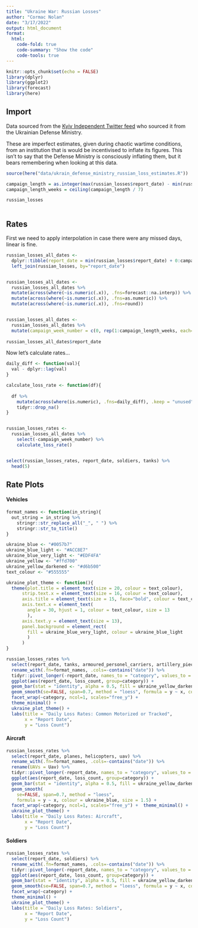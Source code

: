 ```yaml
---
title: "Ukraine War: Russian Losses"
author: "Cormac Nolan"
date: "3/17/2022"
output: html_document
format:
  html:
    code-fold: true
    code-summary: "Show the code"
    code-tools: true
---
```


```r
knitr::opts_chunk$set(echo = FALSE)
library(dplyr)
library(ggplot2)
library(forecast)
library(here)

```

## Import

Data sourced from the [Kyiv Independent Twitter feed](https://twitter.com/KyivIndependent/media) who sourced it from the Ukrainian Defense Ministry.

These are imperfect estimates, given during chaotic wartime conditions, from an institution that is would be incentivised to inflate its figures. This isn't to say that the Defense Ministry is consciously inflating them, but it bears remembering when looking at this data.

```r
source(here("data/ukrain_defense_ministry_russian_loss_estimates.R"))

campaign_length = as.integer(max(russian_losses$report_date) - min(russian_losses$report_date))
campaign_length_weeks = ceiling(campaign_length / 7)

russian_losses
 
```

## Rates

First we need to apply interpolation in case there were any missed days, linear is fine.

```r

russian_losses_all_dates <-
  dplyr::tibble(report_date = min(russian_losses$report_date) + 0:campaign_length) %>%
  left_join(russian_losses, by="report_date")


russian_losses_all_dates <- 
  russian_losses_all_dates %>% 
  mutate(across(where(~is.numeric(.x)), .fns=forecast::na.interp)) %>%
  mutate(across(where(~is.numeric(.x)), .fns=as.numeric)) %>% 
  mutate(across(where(~is.numeric(.x)), .fns=round))


russian_losses_all_dates <- 
  russian_losses_all_dates %>% 
  mutate(campaign_week_number = c(0, rep(1:campaign_length_weeks, each=7)[1:(campaign_length)]))
  
russian_losses_all_dates$report_date
```

Now let's calculate rates...

```r
daily_diff <- function(val){
  val - dplyr::lag(val) 
}

calculate_loss_rate <- function(df){
  
  df %>% 
    mutate(across(where(is.numeric), .fns=daily_diff), .keep = "unused") %>% 
    tidyr::drop_na()
}


russian_losses_rates <- 
  russian_losses_all_dates %>% 
    select(-campaign_week_number) %>% 
    calculate_loss_rate()


select(russian_losses_rates, report_date, soldiers, tanks) %>% 
  head(5)
```

## Rate Plots

#### Vehicles

```r
format_names <- function(in_string){
  out_string = in_string %>% 
    stringr::str_replace_all("_", " ") %>% 
    stringr::str_to_title()
}

ukraine_blue <- "#0057b7"
ukraine_blue_light <- "#ACC8E7"
ukraine_blue_very_light <- "#EDF4FA"
ukraine_yellow <- "#ffd700"
ukraine_yellow_darkened <- "#d6b500"
text_colour <- "#555555"

ukraine_plot_theme <- function(){
  theme(plot.title = element_text(size = 20, colour = text_colour),
      strip.text.x = element_text(size = 16, colour = text_colour),
      axis.title = element_text(size = 15, face="bold", colour = text_colour),
      axis.text.x = element_text(
        angle = 30, hjust = 1, colour = text_colour, size = 13
        ),
      axis.text.y = element_text(size = 13),
      panel.background = element_rect(
        fill = ukraine_blue_very_light, colour = ukraine_blue_light
        )
      )
}

russian_losses_rates %>% 
  select(report_date, tanks, armoured_personel_carriers, artillery_pieces) %>% 
  rename_with(.fn=format_names, .cols=-contains("date")) %>% 
  tidyr::pivot_longer(-report_date, names_to = "category", values_to = "loss_count") %>% 
  ggplot(aes(report_date, loss_count, group=category)) +
  geom_bar(stat = "identity", alpha = 0.5, fill = ukraine_yellow_darkened) +
  geom_smooth(se=FALSE, span=0.7, method = "loess", formula = y ~ x, colour = ukraine_blue, size = 1.5) +
  facet_wrap(~category, ncol=1, scales="free_y") +
  theme_minimal() +
  ukraine_plot_theme() +
  labs(title = "Daily Loss Rates: Common Motorized or Tracked",
       x = "Report Date", 
       y = "Loss Count")
```

#### Aircraft

```r
russian_losses_rates %>% 
  select(report_date, planes, helicopters, uav) %>%
  rename_with(.fn=format_names, .cols=-contains("date")) %>% 
  rename(UAVs = Uav) %>% 
  tidyr::pivot_longer(-report_date, names_to = "category", values_to = "loss_count") %>% 
  ggplot(aes(report_date, loss_count, group=category)) +
  geom_bar(stat = "identity", alpha = 0.5, fill = ukraine_yellow_darkened) +
  geom_smooth(
    se=FALSE, span=0.7, method = "loess", 
    formula = y ~ x, colour = ukraine_blue, size = 1.5) +
  facet_wrap(~category, ncol=1, scales="free_y") +  theme_minimal() +
  ukraine_plot_theme() +
  labs(title = "Daily Loss Rates: Aircraft",
       x = "Report Date", 
       y = "Loss Count")

```

#### Soldiers

```r
russian_losses_rates %>% 
  select(report_date, soldiers) %>%
  rename_with(.fn=format_names, .cols=-contains("date")) %>% 
  tidyr::pivot_longer(-report_date, names_to = "category", values_to = "loss_count") %>% 
  ggplot(aes(report_date, loss_count, group=category)) +
  geom_bar(stat = "identity", alpha = 0.5, fill = ukraine_yellow_darkened) +
  geom_smooth(se=FALSE, span=0.7, method = "loess", formula = y ~ x, colour = ukraine_blue, size = 1.5) +
  facet_wrap(~category) +
  theme_minimal() +
  ukraine_plot_theme() +
  labs(title = "Daily Loss Rates: Soldiers",
       x = "Report Date", 
       y = "Loss Count")
```
